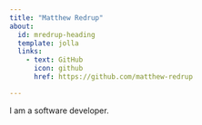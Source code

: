 ```yaml
---
title: "Matthew Redrup"
about: 
  id: mredrup-heading
  template: jolla
  links:
    - text: GitHub
      icon: github
      href: https://github.com/matthew-redrup

---
```


:::{#mredrup-heading}

I am a software developer.

:::